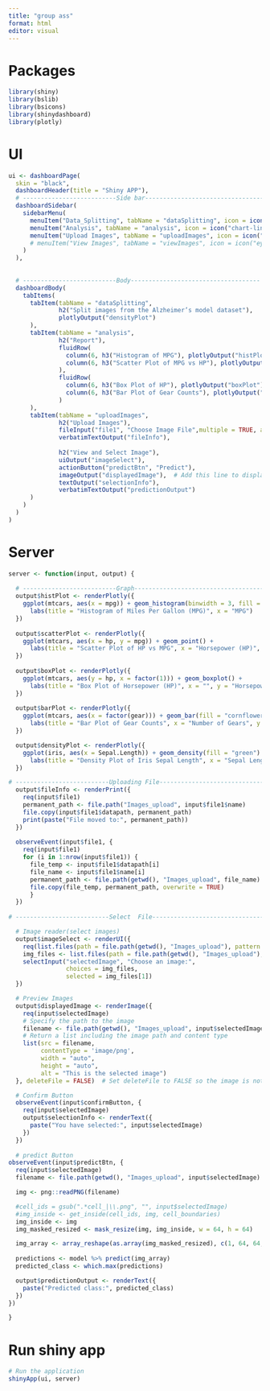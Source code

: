 ```yaml
---
title: "group ass" 
format: html 
editor: visual
---
```


# Packages

```r
library(shiny)
library(bslib)
library(bsicons)
library(shinydashboard)
library(plotly)
```

# UI

```r

ui <- dashboardPage(
  skin = "black",
  dashboardHeader(title = "Shiny APP"),
  # --------------------------Side bar------------------------------------
  dashboardSidebar(
    sidebarMenu(
      menuItem("Data_Splitting", tabName = "dataSplitting", icon = icon("image")),
      menuItem("Analysis", tabName = "analysis", icon = icon("chart-line")),
      menuItem("Upload Images", tabName = "uploadImages", icon = icon("upload"))
      # menuItem("View Images", tabName = "viewImages", icon = icon("eye")) # New tab for viewing images
    )
  ),
  
  
  # --------------------------Body------------------------------------
  dashboardBody(
    tabItems(
      tabItem(tabName = "dataSplitting",
              h2("Split images from the Alzheimer’s model dataset"),
              plotlyOutput("densityPlot")
      ),
      tabItem(tabName = "analysis",
              h2("Report"),
              fluidRow(
                column(6, h3("Histogram of MPG"), plotlyOutput("histPlot")),
                column(6, h3("Scatter Plot of MPG vs HP"), plotlyOutput("scatterPlot"))
              ),
              fluidRow(
                column(6, h3("Box Plot of HP"), plotlyOutput("boxPlot")),
                column(6, h3("Bar Plot of Gear Counts"), plotlyOutput("barPlot"))
              )
      ),
      tabItem(tabName = "uploadImages",
              h2("Upload Images"),
              fileInput("file1", "Choose Image File",multiple = TRUE, accept = c("image/jpeg", "image/jpg", "image/png")),
              verbatimTextOutput("fileInfo"),
              
              h2("View and Select Image"),
              uiOutput("imageSelect"),
              actionButton("predictBtn", "Predict"),
              imageOutput("displayedImage"),  # Add this line to display the image
              textOutput("selectionInfo"),
              verbatimTextOutput("predictionOutput")
      )
    )
  )
)

```

# Server

```r
server <- function(input, output) {
  
  # --------------------------Graph------------------------------------
  output$histPlot <- renderPlotly({
    ggplot(mtcars, aes(x = mpg)) + geom_histogram(binwidth = 3, fill = "blue", color = "black") +
      labs(title = "Histogram of Miles Per Gallon (MPG)", x = "MPG")
  })
  
  output$scatterPlot <- renderPlotly({
    ggplot(mtcars, aes(x = hp, y = mpg)) + geom_point() +
      labs(title = "Scatter Plot of HP vs MPG", x = "Horsepower (HP)", y = "Miles Per Gallon (MPG)")
  })
  
  output$boxPlot <- renderPlotly({
    ggplot(mtcars, aes(y = hp, x = factor(1))) + geom_boxplot() +
      labs(title = "Box Plot of Horsepower (HP)", x = "", y = "Horsepower (HP)")
  })
  
  output$barPlot <- renderPlotly({
    ggplot(mtcars, aes(x = factor(gear))) + geom_bar(fill = "cornflowerblue") +
      labs(title = "Bar Plot of Gear Counts", x = "Number of Gears", y = "Count")
  })

  output$densityPlot <- renderPlotly({
    ggplot(iris, aes(x = Sepal.Length)) + geom_density(fill = "green") +
      labs(title = "Density Plot of Iris Sepal Length", x = "Sepal Length (cm)")
  })

# --------------------------Uploading File------------------------------------
  output$fileInfo <- renderPrint({
    req(input$file1)
    permanent_path <- file.path("Images_upload", input$file1$name)
    file.copy(input$file1$datapath, permanent_path)
    print(paste("File moved to:", permanent_path))
  })
  
  observeEvent(input$file1, {
    req(input$file1)
    for (i in 1:nrow(input$file1)) {
      file_temp <- input$file1$datapath[i]
      file_name <- input$file1$name[i]
      permanent_path <- file.path(getwd(), "Images_upload", file_name)
      file.copy(file_temp, permanent_path, overwrite = TRUE)
      }    
  })  
  
# --------------------------Select  File------------------------------------

  # Image reader(select images)
  output$imageSelect <- renderUI({
    req(list.files(path = file.path(getwd(), "Images_upload"), pattern = "png|jpg|jpeg"))
    img_files <- list.files(path = file.path(getwd(), "Images_upload"), pattern = "png|jpg|jpeg")
    selectInput("selectedImage", "Choose an image:",
                choices = img_files,
                selected = img_files[1])
  })

  # Preview Images
  output$displayedImage <- renderImage({
    req(input$selectedImage)
    # Specify the path to the image
    filename <- file.path(getwd(), "Images_upload", input$selectedImage)
    # Return a list including the image path and content type
    list(src = filename,
         contentType = 'image/png',
         width = "auto",
         height = "auto",
         alt = "This is the selected image")
  }, deleteFile = FALSE)  # Set deleteFile to FALSE so the image is not deleted after being displayed.

  # Confirm Button
  observeEvent(input$confirmButton, {
    req(input$selectedImage)
    output$selectionInfo <- renderText({
      paste("You have selected:", input$selectedImage)
    })
  })
  
  # predict Button
observeEvent(input$predictBtn, {
  req(input$selectedImage)
  filename <- file.path(getwd(), "Images_upload", input$selectedImage)

  img <- png::readPNG(filename)

  #cell_ids = gsub(".*cell_|\\.png", "", input$selectedImage)
  #img_inside <- get_inside(cell_ids, img, cell_boundaries)
  img_inside <- img
  img_masked_resized <- mask_resize(img, img_inside, w = 64, h = 64)

  img_array <- array_reshape(as.array(img_masked_resized), c(1, 64, 64, 1)) / 255
  
  predictions <- model %>% predict(img_array)
  predicted_class <- which.max(predictions)

  output$predictionOutput <- renderText({
    paste("Predicted class:", predicted_class)
  })
})

}
```

# Run shiny app

```r
# Run the application
shinyApp(ui, server)
```
